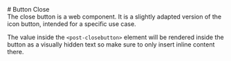 
<Meta of={CloseButtonStories} />

<div className="docs-title">
  # Button Close

  <nav>
    <link-design of={JSON.stringify(CloseButtonStories)}></link-design>
  </nav>
</div>

<div className="lead">
  The close button is a web component. It is a slightly adapted version of the icon button, intended
  for a specific use case.
</div>

The value inside the `<post-closebutton>` element will be rendered inside the button as a visually hidden text so make sure to only insert inline content there.

<Canvas sourceState="shown" of={CloseButtonStories.Default} />
<div className="hide-col-default">
  <Controls of={CloseButtonStories.Default} />
</div>
